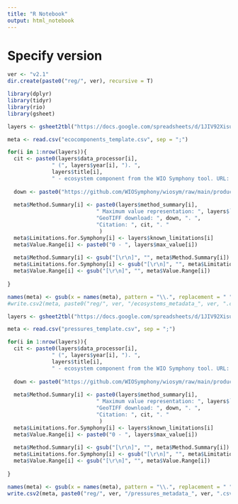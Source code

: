 ```yaml
---
title: "R Notebook"
output: html_notebook
---
```


# Specify version
```r
ver <- "v2.1"
dir.create(paste0("reg/", ver), recursive = T)
```

```r
library(dplyr)
library(tidyr)
library(rio)
library(gsheet)
```

```r
layers <- gsheet2tbl("https://docs.google.com/spreadsheets/d/1JIV92XisuBctBoVT53yqj0orPNRVyRQVEDtMq7R0fKw/edit?usp=sharing") |> dplyr::filter(theme == "Ecosystem")

meta <- read.csv("ecocomponents_template.csv", sep = ";")

for(i in 1:nrow(layers)){
  cit <- paste0(layers$data_processor[i],
              " (", layers$year[i], "). ",
              layers$title[i], 
              " - ecosystem component from the WIO Symphony tool. URL: https://github.com/WIOSymphony/")
  
  down <- paste0("https://github.com/WIOSymphony/wiosym/raw/main/products/", ver, "/output_geotiffs/eco/", layers$layer_file_name[i], ".tif")
  
  meta$Method.Summary[i] <- paste0(layers$method_summary[i], 
                            " Maximum value representation: ", layers$`Max value (100) representation`[i], ". ",
                            "GeoTIFF download: ", down, ". ",
                            "Citation: ", cit, ". "
                             )
  meta$Limitations.for.Symphony[i] <- layers$known_limitations[i]
  meta$Value.Range[i] <- paste0("0 - ", layers$max_value[i])
  
  meta$Method.Summary[i] <- gsub("[\r\n]", "", meta$Method.Summary[i])
  meta$Limitations.for.Symphony[i] <- gsub("[\r\n]", "", meta$Limitations.for.Symphony[i])
  meta$Value.Range[i] <- gsub("[\r\n]", "", meta$Value.Range[i])
  
}

names(meta) <- gsub(x = names(meta), pattern = "\\.", replacement = " ")
#write.csv2(meta, paste0("reg/", ver, "/ecosystems_metadata_", ver, ".csv"), row.names = FALSE, quote = FALSE)
```

```r
layers <- gsheet2tbl("https://docs.google.com/spreadsheets/d/1JIV92XisuBctBoVT53yqj0orPNRVyRQVEDtMq7R0fKw/edit?usp=sharing") |> dplyr::filter(theme == "Pressure")

meta <- read.csv("pressures_template.csv", sep = ";")

for(i in 1:nrow(layers)){
  cit <- paste0(layers$data_processor[i],
              " (", layers$year[i], "). ",
              layers$title[i], 
              " - ecosystem component from the WIO Symphony tool. URL: https://github.com/WIOSymphony/")
  
  down <- paste0("https://github.com/WIOSymphony/wiosym/raw/main/products/", ver, "/output_geotiffs/eco/", layers$layer_file_name[i], ".tif")
  
  meta$Method.Summary[i] <- paste0(layers$method_summary[i], 
                            " Maximum value representation: ", layers$`Max value (100) representation`[i], ". ",
                            "GeoTIFF download: ", down, ". ",
                            "Citation: ", cit, ". "
                             )
  meta$Limitations.for.Symphony[i] <- layers$known_limitations[i]
  meta$Value.Range[i] <- paste0("0 - ", layers$max_value[i])
  
  meta$Method.Summary[i] <- gsub("[\r\n]", "", meta$Method.Summary[i])
  meta$Limitations.for.Symphony[i] <- gsub("[\r\n]", "", meta$Limitations.for.Symphony[i])
  meta$Value.Range[i] <- gsub("[\r\n]", "", meta$Value.Range[i])
  
}

names(meta) <- gsub(x = names(meta), pattern = "\\.", replacement = " ")
write.csv2(meta, paste0("reg/", ver, "/pressures_metadata_", ver, ".csv"), row.names = FALSE, quote = FALSE)
```
